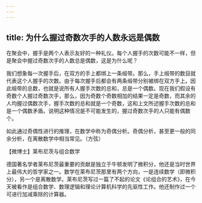 ```yaml
---
---
---
```

title: 为什么握过奇数次手的人数永远是偶数
---




在聚会中，握手是两个人表示友好的一种礼仪。每个人握手的次数可能不一样，但是聚会中握过奇数次手的人数总是偶数，这是为什么呢？



我们想象每一次握手后，在双方的手上都绑上一条缎带。那么，手上缎带的数目就代表这个人握手的次数。由于每次握手后都会有两条缎带分别被绑在双方手上。因此缎带的总数，也就是说所有人握手次数的总和，总是一个偶数。现在我们假设有奇数个人握过奇数次手，那么，因为奇数个奇数相加的结果一定是奇数，而其余的人均握过偶数次手，握手次数的总和就是一个奇数，这和上文所述握手次数的总和是一个偶数矛盾。说明这种情况是不可能发生的，握过奇数次手的人只能有偶数个。

如此通过奇偶性进行的推理，在数学中称为奇偶分析。奇偶分析，甚至更一般的同余分析，在离散数学中相当常见。（方弦）





【微博士】莱布尼茨与组合数学



德国著名学者莱布尼茨最重要的贡献是独立于牛顿发明了微积分，他还是当时世界上最伟大的哲学家之一。数学在莱布尼茨那里有两个方向，一是连续数学（即微积分），另一个是离散数学。莱布尼茨写过一篇了不起的论文《论组合的艺术》，在今天被看作是组合数学、数理逻辑和理论计算机科学的先驱性工作。他还制作过一个可进行加减乘除的计算器。
